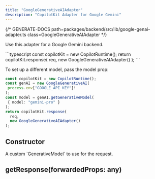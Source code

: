 ```yaml
---
title: "GoogleGenerativeAIAdapter"
description: "CopilotKit Adapter for Google Gemini"
---
```


{/* GENERATE-DOCS path=packages/backend/src/lib/google-genai-adapter.ts class=GoogleGenerativeAIAdapter */}
 
Use this adapter for a Google Gemini backend.
 
<RequestExample>
```typescript
const copilotKit = new CopilotRuntime();
return copilotKit.response(
  req,
  new GoogleGenerativeAIAdapter()
);
```
</RequestExample>
 
To set up a different model, pass the model prop:
 
```typescript
const copilotKit = new CopilotRuntime();
const genAI = new GoogleGenerativeAI(
 process.env["GOOGLE_API_KEY"]!
);
const model = genAI.getGenerativeModel(
 { model: "gemini-pro" }
);
return copilotKit.response(
  req,
  new GoogleGenerativeAIAdapter()
);
```

## Constructor

<ResponseField name="model" type="GenerativeModel" >
A custom `GenerativeModel` to use for the request.
</ResponseField>

## getResponse(forwardedProps: any)



<ResponseField name="forwardedProps" type="any" required>

</ResponseField>

